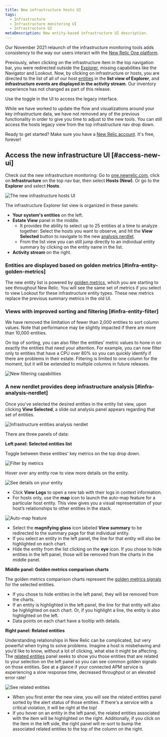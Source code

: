 ```yaml
---
title: New infrastructure hosts UI
tags:
  - Infrastructure
  - Infrastructure monitoring UI
  - Infrastructure UI
metaDescription: New entity-based infrastructure UI description.
---
```









Our November 2021 relaunch of the infrastructure monitoring tools adds consistency to the way our users interact with the [New Relic One platform](/docs/new-relic-one/use-new-relic-one/get-started/introduction-new-relic-one/).

Previously, when clicking on the infrastructure item in the top navigation bar, you were redirected outside the [Explorer](/docs/new-relic-one/use-new-relic-one/core-concepts/new-relic-explorer-view-performance-across-apps-services-hosts/), missing capabilities like the Navigator and Lookout. Now, by clicking on infrastructure or hosts, you are directed to the list of all of our host [entities](/docs/new-relic-one/use-new-relic-one/core-concepts/what-entity-new-relic/) in the **list view of Explorer**, and **infrastructure events are displayed in the activity stream**. Our inventory experience has not changed as part of this release.

<Callout variant="tip">
  Use the toggle in the UI to access the legacy interface.

  While we have worked to update the flow and visualizations around your key infrastructure data, we have not removed any of the previous functionality in order to give you time to adjust to the new tools. You can still access the hosts legacy view from the top infrastructure nav drop down.
</Callout>

Ready to get started? Make sure you have a [New Relic account](https://newrelic.com/signup). It's free, forever!

## Access the new infrastructure UI [#access-new-ui]

Check out the new infrastructure monitoring: Go to [one.newrelic.com](https://one.newrelic.com), click on **Infrastructure** on the top nav bar, then select **Hosts (New)**. Or go to the **Explorer** and select **Hosts**.

<img
  src={pegasusUi}
  title="New infrastructure UI"
  alt="The new infrastructure hosts UI"
/>

The infrastructure Explorer list view is organized in these panels:

* **Your system's entities** on the left.
* **Estate View** panel in the middle.
  * It provides the ability to select up to 25 entities at a time to analyze together: Select the hosts you want to observe, and hit the **View Selected** button to navigate to the new [analysis nerdlet](#infra-analysis-nerdlet).
  * From the list view you can still jump directly to an individual entity summary by clicking on the entity name in the list.
* **Activity stream** on the right.

### Entities are displayed based on golden metrics [#infra-entity-golden-metrics]

The new entity list is powered by [golden metrics](/docs/apis/nerdgraph/examples/golden-metrics-entities-nerdgraph-api-tutorial/), which you are starting to see throughout New Relic. You will see the same set of metrics if you select to view Lookout for these infrastructure entity types. These new metrics replace the previous summary metrics in the old UI.

### Views with improved sorting and filtering [#infra-entity-filter]

We have removed the limitation of fewer than 2,000 entities to sort column values. Note that performance may be slightly impacted if there are more than 10,000 entities.

On top of sorting, you can also filter the entities' metric values to hone in on exactly the entities that need your attention. For example, you can now filter only to entities that have a CPU over 80% so you can quickly identify if there are problems in their estate. Filtering is limited to one column for the moment, but it will be extended to multiple columns in future releases.

<img
  src={infraNewFilters}
  title="New filtering"
  alt="New filtering capabilities"
/>

### A new nerdlet provides deep infrastructure analysis [#infra-analysis-nerdlet]

Once you've selected the desired entities in the entity list view, upon clicking **View Selected**, a slide out analysis panel appears regarding that set of entities.

<img
  src={analysisNerdlet}
  title="Analysis nerdlet"
  alt="Infrastructure entities analysis nerdlet"
/>

There are three panels of data:

**Left panel: Selected entities list**

Toggle between these entities' key metrics on the top drop down.

<img
  src={nerdletMetrics}
  title="Filter by metrics"
  alt="Filter by metrics"
/>

Hover over any entity row to view more details on the entity.

<img
  src={nerdletEntityMenu}
  title="Entity details"
  alt="See details on your entity"
/>

* Click **View Logs** to open a new tab with their logs in context information.
* For hosts only, use the **map** icon to launch the auto-map feature for a particular host entity. This view gives you a visual representation of your host’s relationships to other entities in the stack.

<img
  src={nerdletAutomap}
  title="Auto-map feature"
  alt="Auto-map feature"
/>

* Select the **magnifying glass** icon labeled **View summary** to be redirected to the summary page for that individual entity.
* If you select an entity in the left panel, the line for that entity will also be highlighted on each chart.
* Hide the entity from the list clicking on the **eye** icon. If you chose to hide entities in the left panel, those will be removed from the charts in the middle panel.

**Middle panel: Golden metrics comparison charts**

The golden metrics comparison charts represent the [golden metrics signals](https://github.com/newrelic/entity-definitions) for the selected entities.

* If you chose to hide entities in the left panel, they will be removed from the charts.
* If an entity is highlighted in the left panel, the line for that entity will also be highlighted on each chart. Or, if you highlight a line, the entity is also highlighted on the left.
* Data points on each chart have a tooltip with details.

**Right panel: Related entities**

Understanding relationships in New Relic can be complicated, but very powerful when trying to solve problems. Imagine a host is misbehaving and you’d like to know, without a lot of clicking, what else it might be affecting. The [related entities](/docs/new-relic-one/use-new-relic-one/core-concepts/what-entity-new-relic/#related-entities) panel seeks to show you those entities that are related to your selection on the left panel so you can see common golden signals on those entities. See at a glance if your connected APM service is experiencing a slow response time, decreased throughput or an elevated error rate!

<img
  src={nerdletRelatedEntities}
  title="See related entities"
  alt="See related entities"
/>

* When you first enter the new view, you will see the related entities panel sorted by the alert status of those entities. If there's a service with a critical violation, it will be right at the top!
* If you hover on an entity in the left panel, the related entities associated with the item will be highlighted on the right. Additionally, if you click on the item in the left side, the right panel will re-sort to bump the associated related entities to the top of the column on the right.
